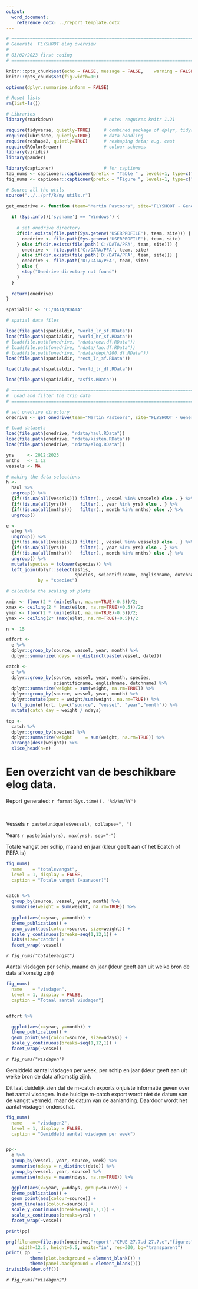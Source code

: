 ```yaml
---
output:
  word_document:
    reference_docx: ../report_template.dotx
---
```



```r

# ==========================================================================================================
# Generate  FLYSHOOT elog overview
# 
# 03/02/2023 first coding
# ==========================================================================================================

knitr::opts_chunk$set(echo = FALSE,	message = FALSE,	warning = FALSE,	comment = "",	crop = TRUE )
knitr::opts_chunk$set(fig.width=10) 

options(dplyr.summarise.inform = FALSE)

# Reset lists
rm(list=ls())

# Libraries
library(rmarkdown)                   # note: requires knitr 1.21

require(tidyverse, quietly=TRUE)     # combined package of dplyr, tidyr, ggplot, readr, purrr and tibble
require(lubridate, quietly=TRUE)     # data handling
require(reshape2, quietly=TRUE)      # reshaping data; e.g. cast
require(RColorBrewer)                # colour schemes
library(viridis)
library(pander)

library(captioner)                   # for captions
tab_nums <- captioner::captioner(prefix = "Table " , levels=1, type=c("n"), infix=".")
fig_nums <- captioner::captioner(prefix = "Figure ", levels=1, type=c("n"), infix=".")

# Source all the utils
source("../../prf/R/my utils.r")

get_onedrive <- function (team="Martin Pastoors", site="FLYSHOOT - General") {
  
  if (Sys.info()['sysname'] == 'Windows') {
    
    # set onedrive directory
    if(dir.exists(file.path(Sys.getenv('USERPROFILE'), team, site))) {
      onedrive <- file.path(Sys.getenv('USERPROFILE'), team, site)   
    } else if(dir.exists(file.path('C:/DATA/PFA', team, site))) {
      onedrive <- file.path('C:/DATA/PFA', team, site)
    } else if(dir.exists(file.path('D:/DATA/PFA', team, site))) {
      onedrive <- file.path('D:/DATA/PFA', team, site)
    } else {
      stop("Onedrive directory not found")
    }
  }
  
  return(onedrive)
}

spatialdir <- "C:/DATA/RDATA"

# spatial data files

load(file.path(spatialdir, "world_lr_sf.RData"))
load(file.path(spatialdir, "world_hr_sf.RData"))
# load(file.path(onedrive, "rdata/eez.df.RData"))
# load(file.path(onedrive, "rdata/fao.df.RData"))
# load(file.path(onedrive, "rdata/depth200.df.RData"))
load(file.path(spatialdir, "rect_lr_sf.RData"))

load(file.path(spatialdir, "world_lr_df.RData"))

load(file.path(spatialdir, "asfis.RData"))

# ===============================================================================
#  Load and filter the trip data
# ===============================================================================

# set onedrive directory
onedrive <- get_onedrive(team="Martin Pastoors", site="FLYSHOOT - General")

# load datasets
load(file.path(onedrive, "rdata/haul.RData"))
load(file.path(onedrive, "rdata/kisten.RData"))
load(file.path(onedrive, "rdata/elog.RData"))

yrs     <- 2012:2023
mnths   <- 1:12
vessels <- NA

# making the data selections
h <- 
  haul %>%
  ungroup() %>% 
  {if(!is.na(all(vessels))) filter(., vessel %in% vessels) else . } %>% 
  {if(!is.na(all(yrs)))     filter(., year %in% yrs) else . } %>% 
  {if(!is.na(all(mnths)))   filter(., month %in% mnths) else .} %>% 
  ungroup()

e <- 
  elog %>%
  ungroup() %>% 
  {if(!is.na(all(vessels))) filter(., vessel %in% vessels) else . } %>% 
  {if(!is.na(all(yrs)))     filter(., year %in% yrs) else . } %>% 
  {if(!is.na(all(mnths)))   filter(., month %in% mnths) else .} %>% 
  ungroup() %>% 
  mutate(species = tolower(species)) %>% 
  left_join(dplyr::select(asfis,
                          species, scientificname, englishname, dutchname),
            by = "species")

# calculate the scaling of plots

xmin <- floor(2 * (min(e$lon, na.rm=TRUE)-0.5))/2;
xmax <- ceiling(2 * (max(e$lon, na.rm=TRUE)+0.5))/2;
ymin <- floor(2 * (min(e$lat, na.rm=TRUE)-0.5))/2;
ymax <- ceiling(2* (max(e$lat, na.rm=TRUE)+0.5))/2

n <- 15

effort <-
  e %>% 
  dplyr::group_by(source, vessel, year, month) %>% 
  dplyr::summarize(ndays = n_distinct(paste(vessel, date))) 

catch <-
  e %>% 
  dplyr::group_by(source, vessel, year, month, species, 
                  scientificname, englishname, dutchname) %>% 
  dplyr::summarize(weight = sum(weight, na.rm=TRUE)) %>% 
  dplyr::group_by(source, vessel, year, month) %>% 
  dplyr::mutate(perc = weight/sum(weight, na.rm=TRUE)) %>% 
  left_join(effort, by=c("source", "vessel", "year","month")) %>% 
  mutate(catch_day = weight / ndays)

top <-
  catch %>% 
  dplyr::group_by(species) %>% 
  dplyr::summarize(weight     = sum(weight, na.rm=TRUE)) %>% 
  arrange(desc(weight)) %>% 
  slice_head(n=n)


```


# Een overzicht van de beschikbare elog data. 

Report generated: `r format(Sys.time(), '%d/%m/%Y')`

&nbsp;

Vessels `r paste(unique(e$vessel), collapse=", ")`

Years `r paste(min(yrs), max(yrs), sep="-")`

Totale vangst per schip, maand en jaar (kleur geeft aan of het Ecatch of PEFA is)

```r

fig_nums(
  name    = "totalevangst", 
  level = 1, display = FALSE,
  caption = "Totale vangst (=aanvoer)")


catch %>% 
  group_by(source, vessel, year, month) %>% 
  summarise(weight = sum(weight, na.rm=TRUE)) %>% 
  
  ggplot(aes(x=year, y=month)) +
  theme_publication() +
  geom_point(aes(colour=source, size=weight)) +
  scale_y_continuous(breaks=seq(1,12,1)) +
  labs(size="catch") + 
  facet_wrap(~vessel)


```

_`r fig_nums("totalevangst")`_

\newpage

Aantal visdagen per schip, maand en jaar (kleur geeft aan uit welke bron de data afkomstig zijn)

```r

fig_nums(
  name    = "visdagen", 
  level = 1, display = FALSE,
  caption = "Totaal aantal visdagen")


effort %>% 

  ggplot(aes(x=year, y=month)) +
  theme_publication() +
  geom_point(aes(colour=source, size=ndays)) +
  scale_y_continuous(breaks=seq(1,12,1)) +
  facet_wrap(~vessel)


```

_`r fig_nums("visdagen")`_

\newpage

Gemiddeld aantal visdagen per week, per schip en jaar (kleur geeft aan uit welke bron de data afkomstig zijn). 

Dit laat duidelijk zien dat de m-catch exports onjuiste informatie geven over het aantal visdagen. In de huidige m-catch export wordt niet de datum van de vangst vermeld, maar de datum van de aanlanding. Daardoor wordt het aantal visdagen onderschat. 


```r

fig_nums(
  name    = "visdagen2", 
  level = 1, display = FALSE,
  caption = "Gemiddeld aantal visdagen per week")


pp<-
  e %>% 
  group_by(vessel, year, source, week) %>% 
  summarise(ndays = n_distinct(date)) %>% 
  group_by(vessel, year, source) %>% 
  summarise(ndays = mean(ndays, na.rm=TRUE)) %>% 

  ggplot(aes(x=year, y=ndays, group=source)) +
  theme_publication() +
  geom_point(aes(colour=source)) +
  geom_line(aes(colour=source)) +
  scale_y_continuous(breaks=seq(0,7,1)) +
  scale_x_continuous(breaks=yrs) +
  facet_wrap(~vessel)

print(pp)

png(filename=file.path(onedrive,"report","CPUE 27.7.d-27.7.e","figures","average days at sea by week.png"),
     width=12.5, height=5.5, units="in", res=300, bg="transparent")
print( pp   + 
         theme(plot.background = element_blank()) +
         theme(panel.background = element_blank())) 
invisible(dev.off())


```

_`r fig_nums("visdagen2")`_

